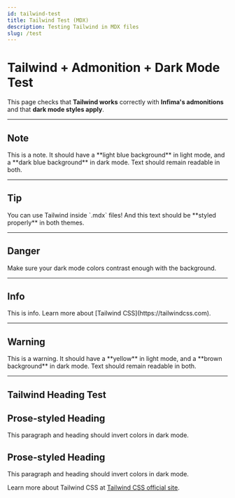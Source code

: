 ```yaml
---
id: tailwind-test
title: Tailwind Test (MDX)
description: Testing Tailwind in MDX files
slug: /test
---
```



# Tailwind + Admonition + Dark Mode Test

This page checks that **Tailwind works** correctly with **Infima's admonitions** and that **dark mode styles apply**.

---

## Note

<Admonition type="note" title="Note Title">
This is a note. It should have a **light blue background** in light mode, and a **dark blue background** in dark mode.  
Text should remain readable in both.
</Admonition>

---

## Tip

<Admonition type="tip" title="Pro Tip">
You can use Tailwind inside `.mdx` files!  
And this text should be **styled properly** in both themes.
</Admonition>

---

## Danger

<Admonition type="danger" title="Watch Out">
Make sure your dark mode colors contrast enough with the background.
</Admonition>

---

## Info

<Admonition type="info" title="Info Title">
This is info. Learn more about [Tailwind CSS](https://tailwindcss.com).
</Admonition>

---

## Warning

<Admonition type="warning" title="Warning Title">
This is a warning. It should have a **yellow** in light mode, and a **brown background** in dark mode.  
Text should remain readable in both.
</Admonition>

---

## Tailwind Heading Test

<div className="prose dark:prose-invert">
  <h2>Prose-styled Heading</h2>
  <p>This paragraph and heading should invert colors in dark mode.</p>
</div>
<div className="prose dark:prose-invert">
  <h2>Prose-styled Heading</h2>
  <p>This paragraph and heading should invert colors in dark mode.</p>
  <p>
    Learn more about Tailwind CSS at <a href="https://tailwindcss.com" target="_blank" rel="noopener noreferrer" className="text-blue-500 hover:underline">Tailwind CSS official site</a>.
  </p>
</div>


